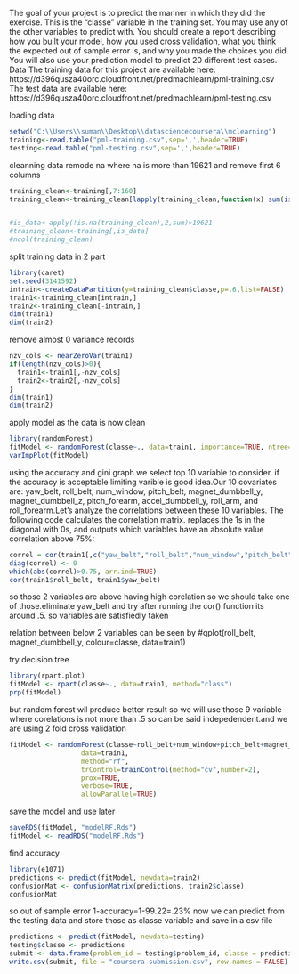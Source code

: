 The goal of your project is to predict the manner in which they did the exercise. 
This is the "classe" variable in the training set. You may use any of the other 
variables to predict with. You should create a report describing how you built your 
model, how you used cross validation, what you think the expected out of sample error 
is, and why you made the choices you did. You will also use your prediction model to 
predict 20 different test cases.
Data
The training data for this project are available here:
https://d396qusza40orc.cloudfront.net/predmachlearn/pml-training.csv
The test data are available here:
https://d396qusza40orc.cloudfront.net/predmachlearn/pml-testing.csv

loading data
```r
setwd("C:\\Users\\suman\\Desktop\\datasciencecoursera\\mclearning")
training<-read.table("pml-training.csv",sep=',',header=TRUE)
testing<-read.table("pml-testing.csv",sep=',',header=TRUE)
```
cleanning data remode na where na is more than 19621 and remove first 6 columns
```r
training_clean<-training[,7:160]
training_clean<-training_clean[lapply(training_clean,function(x) sum(is.na(x))/length(x))<.1]


#is_data<-apply(!is.na(training_clean),2,sum)>19621
#training_clean<-training[,is_data]
#ncol(training_clean)
```
split training data in 2 part
```r
library(caret)
set.seed(3141592)
intrain<-createDataPartition(y=training_clean$classe,p=.6,list=FALSE)
train1<-training_clean[intrain,]
train2<-training_clean[-intrain,]
dim(train1)
dim(train2)
```
remove almost 0 variance records
```r
nzv_cols <- nearZeroVar(train1)
if(length(nzv_cols)>0){
  train1<-train1[,-nzv_cols]
  train2<-train2[,-nzv_cols]
}
dim(train1)
dim(train2)
```
apply model as the data is now clean
```r
library(randomForest)
fitModel <- randomForest(classe~., data=train1, importance=TRUE, ntree=100)
varImpPlot(fitModel)

```
using the accuracy and gini graph we select top 10 variable to consider. if the accuracy is acceptable limiting varible is good idea.Our 10 covariates are: yaw_belt, roll_belt, num_window, pitch_belt, magnet_dumbbell_y, magnet_dumbbell_z, pitch_forearm, accel_dumbbell_y, roll_arm, and roll_forearm.Let's analyze the correlations between these 10 variables. The following code calculates the correlation matrix. replaces the 1s in the diagonal with 0s, and outputs which variables have an absolute value correlation above 75%:
```r
correl = cor(train1[,c("yaw_belt","roll_belt","num_window","pitch_belt","magnet_dumbbell_z","magnet_dumbbell_y","pitch_forearm","accel_dumbbell_y","roll_arm","roll_forearm")])
diag(correl) <- 0
which(abs(correl)>0.75, arr.ind=TRUE)
cor(train1$roll_belt, train1$yaw_belt)

```
so those 2 variables are above having high corelation so we should take one of those.eliminate yaw_belt and try after running the cor() function its around .5. so variables are satisfiedly taken

relation between below 2 variables can be seen by
#qplot(roll_belt, magnet_dumbbell_y, colour=classe, data=train1)

try decision tree
```r
library(rpart.plot)
fitModel <- rpart(classe~., data=train1, method="class")
prp(fitModel)

```
but random forest wil produce better result so we will use those 9 variable where corelations is not more than .5 so can be said indepedendent.and we are using 2 fold cross validation
```r
fitModel <- randomForest(classe~roll_belt+num_window+pitch_belt+magnet_dumbbell_y+magnet_dumbbell_z+pitch_forearm+accel_dumbbell_y+roll_arm+roll_forearm,
                  data=train1,
                  method="rf",
                  trControl=trainControl(method="cv",number=2),
                  prox=TRUE,
                  verbose=TRUE,
                  allowParallel=TRUE)
```
save the model and use later
```r
saveRDS(fitModel, "modelRF.Rds")
fitModel <- readRDS("modelRF.Rds")
```

find accuracy
```r
library(e1071)
predictions <- predict(fitModel, newdata=train2)
confusionMat <- confusionMatrix(predictions, train2$classe)
confusionMat
```
so out of sample error 1-accuracy=1-99.22=.23%
now we can predict from the testing data and store those as classe variable and save in a csv file
```r
predictions <- predict(fitModel, newdata=testing)
testing$classe <- predictions
submit <- data.frame(problem_id = testing$problem_id, classe = predictions)
write.csv(submit, file = "coursera-submission.csv", row.names = FALSE)
```




